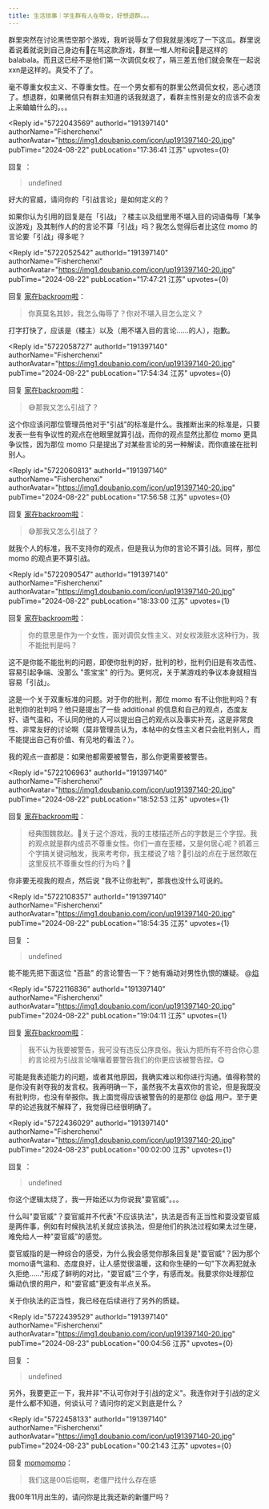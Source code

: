 ```yaml
---
title: 生活琐事｜学生群有人在辱女，好想退群。。。
---
```



<Forum groupName="00后人生研究室" groupUrl="https://www.douban.com/group/739053/" archivedAt="2025-05-16T14:17:41.071Z">
  <Post
    id="310273386"
    title="生活琐事｜学生群有人在辱女，好想退群。。。"
    url="https://www.douban.com/group/topic/310273386/?_spm_id=MjgyMTQyMDk2"
    pubTime="2024-08-25"
    highlightUserId="191397140"
  >
群里突然在讨论黑悟空那个游戏，我听说辱女了但我就是浅吃了一下这瓜。群里说着说着就说到自己身边有👊在骂这款游戏，群里一堆人附和说👊是这样的balabala。而且这已经不是他们第一次调侃女权了，隔三差五他们就会聚在一起说xxn是这样的。真受不了了。

毫不尊重女权主义、不尊重女性。在一个男女都有的群里公然调侃女权，恶心透顶了。想退群，如果微信只有群主知道的话我就退了，看群主性别是女的应该不会发上来蛐蛐什么的。。。

<Reply
  id="5722043569"
  authorId="191397140"
  authorName="Fisherchenxi"
  authorAvatar="https://img1.doubanio.com/icon/up191397140-20.jpg"
  pubTime="2024-08-22"
  pubLocation="17:36:41 江苏"
  upvotes={0}
>
回复 ：
> undefined

好大的官威，请问你的「引战言论」是如何定义的？

如果你认为引用的回复是在「引战」？楼主以及组里用不堪入目的词语侮辱「某争议游戏」及其制作人的的言论不算「引战」吗？我怎么觉得后者比这位
momo 的言论要「引战」得多呢？
</Reply>

<Reply
  id="5722052542"
  authorId="191397140"
  authorName="Fisherchenxi"
  authorAvatar="https://img1.doubanio.com/icon/up191397140-20.jpg"
  pubTime="2024-08-22"
  pubLocation="17:47:21 江苏"
  upvotes={0}
>
回复 [家在backroom啦](https://www.douban.com/people/282142096/)：
> 你真莫名其妙，我怎么侮辱了？你对不堪入目怎么定义？

打字打快了，应该是（楼主）以及（用不堪入目的言论......的人），抱歉。
</Reply>

<Reply
  id="5722058727"
  authorId="191397140"
  authorName="Fisherchenxi"
  authorAvatar="https://img1.doubanio.com/icon/up191397140-20.jpg"
  pubTime="2024-08-22"
  pubLocation="17:54:34 江苏"
  upvotes={0}
>
回复 [家在backroom啦](https://www.douban.com/people/282142096/)：
> 😅那我又怎么引战了？

这个你应该问那位管理员他对于"引战"的标准是什么。我推断出来的标准是，只要发表一些有争议性的观点在他眼里就算引战，而你的观点显然比那位
momo 更具争议性，因为那位 momo
只是提出了对某些言论的另一种解读，而你直接在批判别人。
</Reply>

<Reply
  id="5722060813"
  authorId="191397140"
  authorName="Fisherchenxi"
  authorAvatar="https://img1.doubanio.com/icon/up191397140-20.jpg"
  pubTime="2024-08-22"
  pubLocation="17:56:58 江苏"
  upvotes={0}
>
回复 [家在backroom啦](https://www.douban.com/people/282142096/)：
> 😅那我又怎么引战了？

就我个人的标准，我不支持你的观点，但是我认为你的言论不算引战。同样，那位
momo 的观点更不算引战。
</Reply>

<Reply
  id="5722090547"
  authorId="191397140"
  authorName="Fisherchenxi"
  authorAvatar="https://img1.doubanio.com/icon/up191397140-20.jpg"
  pubTime="2024-08-22"
  pubLocation="18:33:00 江苏"
  upvotes={1}
>
回复 [家在backroom啦](https://www.douban.com/people/282142096/)：
> 你的意思是作为一个女性，面对调侃女性主义、对女权泼脏水这种行为，我不能批判是吗？

这不是你能不能批判的问题，即使你批判的好，批判的秒，批判仍旧是有攻击性、容易引起争端、没那么
"乖宝宝" 的行为。更何况，关于某游戏的争议本身就相当容易「引战」。

这是一个关于双重标准的问题。对于你的批判，那位 momo
有不让你批判吗？有批判你的批判吗？他只是提出了一些 additional
的信息和自己的观点，态度友好、语气温和，不认同的他的人可以提出自己的观点以及事实补充，这是非常良性、非常友好的讨论啊（莫非管理员认为，本帖中的女性主义者只会批判别人，而不能提出自己有价值、有见地的看法？）。

我的观点一直都是：如果他都需要被警告，那么你更需要被警告。
</Reply>

<Reply
  id="5722106963"
  authorId="191397140"
  authorName="Fisherchenxi"
  authorAvatar="https://img1.doubanio.com/icon/up191397140-20.jpg"
  pubTime="2024-08-22"
  pubLocation="18:52:53 江苏"
  upvotes={1}
>
回复 [家在backroom啦](https://www.douban.com/people/282142096/)：
> 经典围魏救赵。🤣关于这个游戏，我的主楼描述所占的字数是三个字捏。我的观点就是群内成员不尊重女性。你们一直在歪楼，又是何居心呢？抓着三个字搞关键词触发，我来考考你，我主楼说了啥？🤣引战的点在于居然敢在这里反抗不尊重女性的行为吗？👊

你非要无视我的观点，然后说 "我不让你批判"，那我也没什么可说的。
</Reply>

<Reply
  id="5722108357"
  authorId="191397140"
  authorName="Fisherchenxi"
  authorAvatar="https://img1.doubanio.com/icon/up191397140-20.jpg"
  pubTime="2024-08-22"
  pubLocation="18:54:35 江苏"
  upvotes={1}
>
回复 ：
> undefined

能不能先把下面这位 "百盐" 的言论警告一下？她有煽动对男性仇恨的嫌疑。
@[焰](https://www.douban.com/people/83616008/)
</Reply>

<Reply
  id="5722116836"
  authorId="191397140"
  authorName="Fisherchenxi"
  authorAvatar="https://img1.doubanio.com/icon/up191397140-20.jpg"
  pubTime="2024-08-22"
  pubLocation="19:04:11 江苏"
  upvotes={1}
>
回复 [家在backroom啦](https://www.douban.com/people/282142096/)：
> 我不认为我要被警告，我可没有违反公序良俗。我认为把所有不符合你心意的言论视为引战言论嚷嚷着要警告我们的你更应该被警告捏。😋

可能是我表述能力的问题，或者其他原因，我确实难以和你进行沟通。值得称赞的是你没有剥夺我的发言权。我再明确一下，虽然我不太喜欢你的言论，但是我既没有批判你，也没有举报你。我上面觉得应该被警告的的是那位
@[焰](https://www.douban.com/people/83616008/)
用户。至于更早的论述我就不解释了，我觉得已经很明确了。
</Reply>

<Reply
  id="5722436029"
  authorId="191397140"
  authorName="Fisherchenxi"
  authorAvatar="https://img1.doubanio.com/icon/up191397140-20.jpg"
  pubTime="2024-08-23"
  pubLocation="00:02:00 江苏"
  upvotes={1}
>
回复 ：
> undefined

你这个逻辑太绕了，我一开始还以为你说我"耍官威"。。。

什么叫"耍官威"？耍官威并不代表"不应该执法"，执法是否有正当性和耍没耍官威是两件事，例如有时候执法机关就应该执法，但是他们的执法过程如果太过生硬，难免给人一种"耍官威"的感觉。

耍官威指的是一种综合的感受，为什么我会感觉你那条回复是"耍官威"？因为那个momo语气温和、态度良好，让人感觉很温暖，这和你生硬的一句"下次再犯就永久拒绝......"形成了鲜明的对比，"耍官威"三个字，有感而发。我要求你处理那位煽动仇恨的用户，和"耍官威"更没有半点关系。

关于你执法的正当性，我已经在后续进行了另外的质疑。
</Reply>

<Reply
  id="5722439529"
  authorId="191397140"
  authorName="Fisherchenxi"
  authorAvatar="https://img1.doubanio.com/icon/up191397140-20.jpg"
  pubTime="2024-08-23"
  pubLocation="00:04:56 江苏"
  upvotes={0}
>
回复 ：
> undefined

另外，我要更正一下，我并非"不认可你对于引战的定义"。我连你对于引战的定义是什么都不知道，何谈认可？请问你的定义到底是什么？
</Reply>

<Reply
  id="5722458133"
  authorId="191397140"
  authorName="Fisherchenxi"
  authorAvatar="https://img1.doubanio.com/icon/up191397140-20.jpg"
  pubTime="2024-08-23"
  pubLocation="00:21:43 江苏"
  upvotes={0}
>
回复 [momomomo](https://www.douban.com/people/225953873/)：
> 我们这是00后组啊，老僵尸找什么存在感

我00年11月出生的，请问你是比我还新的新僵尸吗？
</Reply>
  </Post>
</Forum>
